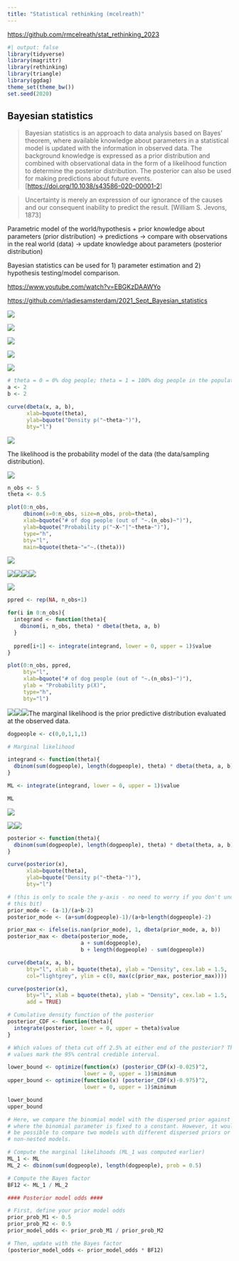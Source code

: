 ```yaml
---
title: "Statistical rethinking (mcelreath)"
---
```


<https://github.com/rmcelreath/stat_rethinking_2023>

```r
#| output: false
library(tidyverse)
library(magrittr)
library(rethinking)
library(triangle)
library(ggdag)
theme_set(theme_bw())
set.seed(2020)
```

## Bayesian statistics

> Bayesian statistics is an approach to data analysis based on Bayes' theorem, where available knowledge about parameters in a statistical model is updated with the information in observed data. The background knowledge is expressed as a prior distribution and combined with observational data in the form of a likelihood function to determine the posterior distribution. The posterior can also be used for making predictions about future events. \[<https://doi.org/10.1038/s43586-020-00001-2>\]

> Uncertainty is merely an expression of our ignorance of the causes and our consequent inability to predict the result. \[William S. Jevons, 1873\]

Parametric model of the world/hypothesis + prior knowledge about parameters (prior distribution) → predictions → compare with observations in the real world (data) → update knowledge about parameters (posterior distribution)

Bayesian statistics can be used for 1) parameter estimation and 2) hypothesis testing/model comparison.

<https://www.youtube.com/watch?v=EBGKzDAAWYo>

<https://github.com/rladiesamsterdam/2021_Sept_Bayesian_statistics>

[![](images/image-431475737.png)](https://www.youtube.com/watch?v=EBGKzDAAWYo)

![](images/image-2051502246.png)

![](images/image-1853433370.png)

![](images/image-1314703028.png)

![](images/image-2123528887.png)

```r
# theta = 0 = 0% dog people; theta = 1 = 100% dog people in the population
a <- 2
b <- 2

curve(dbeta(x, a, b),
      xlab=bquote(theta),
      ylab=bquote("Density p("~theta~")"),
      bty="l")
```

![](images/image-1044093053.png)

The likelihood is the probability model of the data (the data/sampling distribution).

![](images/image-1506689839.png)

```r
n_obs <- 5
theta <- 0.5

plot(0:n_obs,
     dbinom(x=0:n_obs, size=n_obs, prob=theta),
     xlab=bquote("# of dog people (out of "~.(n_obs)~")"),
     ylab=bquote("Probability p("~X~"|"~theta~")"),
     type="h",
     bty="l",
     main=bquote(theta~"="~.(theta)))
```

![](images/image-72657137.png)

![](images/image-547837308.png)![](images/image-1967031970.png)![](images/image-2109920847.png)![](images/image-1790684355.png)

![](images/image-64413481.png)

```r
ppred <- rep(NA, n_obs+1)

for(i in 0:n_obs){
  integrand <- function(theta){
    dbinom(i, n_obs, theta) * dbeta(theta, a, b)
  }
  
  ppred[i+1] <- integrate(integrand, lower = 0, upper = 1)$value
}

plot(0:n_obs, ppred,
     bty="l",
     xlab=bquote("# of dog people (out of "~.(n_obs)~")"),
     ylab = "Probability p(X)",
     type="h",
     bty="l")
```

![](images/image-1801946896.png)![](images/image-681283399.png)![](images/image-696612052.png)The marginal likelihood is the prior predictive distribution evaluated at the observed data.

```r
dogpeople <- c(0,0,1,1,1)

# Marginal likelihood

integrand <- function(theta){
  dbinom(sum(dogpeople), length(dogpeople), theta) * dbeta(theta, a, b)
}

ML <- integrate(integrand, lower = 0, upper = 1)$value

ML
```

![](images/image-1830800205.png)

![](images/image-690367884.png)![](images/image-789772245.png)

```r
posterior <- function(theta){
  dbinom(sum(dogpeople), length(dogpeople), theta) * dbeta(theta, a, b) / ML
}

curve(posterior(x),
      xlab=bquote(theta),
      ylab=bquote("Density p("~theta~")"),
      bty="l")
```

```r
# (this is only to scale the y-axis - no need to worry if you don't understand
# this bit)
prior_mode <- (a-1)/(a+b-2)
posterior_mode <- (a+sum(dogpeople)-1)/(a+b+length(dogpeople)-2)

prior_max <- ifelse(is.nan(prior_mode), 1, dbeta(prior_mode, a, b))
posterior_max <- dbeta(posterior_mode, 
                       a + sum(dogpeople), 
                       b + length(dogpeople) - sum(dogpeople))

curve(dbeta(x, a, b),
      bty="l", xlab = bquote(theta), ylab = "Density", cex.lab = 1.5, 
      col="lightgrey", ylim = c(0, max(c(prior_max, posterior_max))))

curve(posterior(x),
      bty="l", xlab = bquote(theta), ylab = "Density", cex.lab = 1.5, 
      add = TRUE)
```

```r
# Cumulative density function of the posterior
posterior_CDF <- function(theta){
  integrate(posterior, lower = 0, upper = theta)$value
}

# Which values of theta cut off 2.5% at either end of the posterior? These
# values mark the 95% central credible interval.

lower_bound <- optimize(function(x) (posterior_CDF(x)-0.025)^2,
                        lower = 0, upper = 1)$minimum
upper_bound <- optimize(function(x) (posterior_CDF(x)-0.975)^2,
                        lower = 0, upper = 1)$minimum

lower_bound
upper_bound
```

```r
# Here, we compare the binomial model with the dispersed prior against a model
# where the binomial parameter is fixed to a constant. However, it would also
# be possible to compare two models with different dispersed priors or even
# non-nested models.

# Compute the marginal likelihoods (ML_1 was computed earlier)
ML_1 <- ML 
ML_2 <- dbinom(sum(dogpeople), length(dogpeople), prob = 0.5)

# Compute the Bayes factor
BF12 <- ML_1 / ML_2

#### Posterior model odds ####

# First, define your prior model odds
prior_prob_M1 <- 0.5
prior_prob_M2 <- 0.5
prior_model_odds <- prior_prob_M1 / prior_prob_M2

# Then, update with the Bayes factor
(posterior_model_odds <- prior_model_odds * BF12)
```
